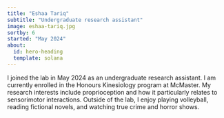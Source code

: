 ```yaml
---
title: "Eshaa Tariq"
subtitle: "Undergraduate research assistant"
image: eshaa-tariq.jpg
sortby: 6
started: "May 2024"
about:
  id: hero-heading
  template: solana
---
```


:::{#hero-heading}

I joined the lab in May 2024 as an undergraduate research assistant. I am currently enrolled in the Honours Kinesiology program at McMaster. My research interests include proprioception and how it particularly relates to sensorimotor interactions. Outside of the lab, I enjoy playing volleyball, reading fictional novels, and watching true crime and horror shows.

:::
